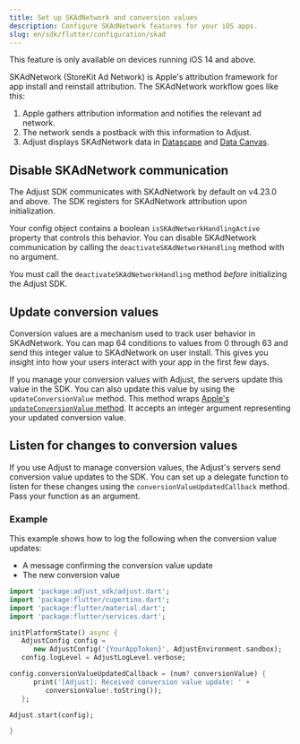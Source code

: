 ```yaml
---
title: Set up SKAdNetwork and conversion values
description: Configure SKAdNetwork features for your iOS apps.
slug: en/sdk/flutter/configuration/skad
---
```


<Callout type="important">

This feature is only available on devices running iOS 14 and above.

</Callout>

<Abbr>SKAdNetwork (StoreKit Ad Network)</Abbr> is Apple's attribution framework for
app install and reinstall attribution. The SKAdNetwork workflow goes like this:

1. Apple gathers attribution information and notifies the relevant ad network.
2. The network sends a postback with this information to Adjust.
3. Adjust displays SKAdNetwork data in [Datascape](https://help.adjust.com/en/suite/article/datascape) and [Data Canvas](https://help.adjust.com/en/classic/article/data-canvas-classic).

## Disable SKAdNetwork communication

The Adjust SDK communicates with SKAdNetwork by default on v4.23.0 and above. The SDK registers for SKAdNetwork attribution upon initialization.


Your config object contains a boolean `isSKAdNetworkHandlingActive` property that controls this behavior. You can disable SKAdNetwork communication by calling the `deactivateSKAdNetworkHandling` method with no argument.

<Callout type="important">

You must call the `deactivateSKAdNetworkHandling` method _before_ initializing the Adjust SDK.

</Callout>


<DeactivateSKAdNetworkHandling />

## Update conversion values

Conversion values are a mechanism used to track user behavior in SKAdNetwork. You can map 64 conditions to values from 0 through 63 and send this integer value to SKAdNetwork on user install. This gives you insight into how your users interact with your app in the first few days.


If you manage your conversion values with Adjust, the servers update this value in the SDK. You can also update this value by using the `updateConversionValue` method. This method wraps [Apple's `updateConversionValue` method](https://developer.apple.com/documentation/storekit/skadnetwork/3566697-updateconversionvalue). It accepts an integer argument representing your updated conversion value.


<UpdateConversionValue />

## Listen for changes to conversion values

If you use Adjust to manage conversion values, the Adjust's servers send conversion value updates to the SDK. You can set up a delegate function to listen for these changes using the `conversionValueUpdatedCallback` method. Pass your function as an argument.


<ConversionValueUpdatedCallback />

### Example

This example shows how to log the following when the conversion value updates:

-  A message confirming the conversion value update
-  The new conversion value


```dart title="main.dart"
import 'package:adjust_sdk/adjust.dart';
import 'package:flutter/cupertino.dart';
import 'package:flutter/material.dart';
import 'package:flutter/services.dart';

initPlatformState() async {
   AdjustConfig config =
      new AdjustConfig('{YourAppToken}', AdjustEnvironment.sandbox);
   config.logLevel = AdjustLogLevel.verbose;

config.conversionValueUpdatedCallback = (num? conversionValue) {
      print('[Adjust]: Received conversion value update: ' +
         conversionValue!.toString());
   };

Adjust.start(config);

}

```
